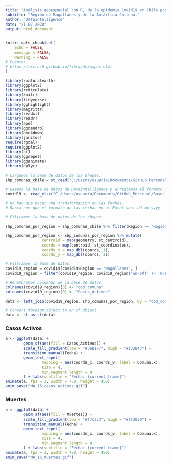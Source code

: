 ```yaml
---
title: "Análisis geoespacial con R, de la epidemia Covid19 en Chile por Región a nivel comunal."
subtitle: "Región de Magallanes y de la Antártica Chilena."
author: "DataIntelligence"
date: "21-07-2020"
output: html_document
---
```


```r
knitr::opts_chunk$set(
	echo = FALSE,
	message = FALSE,
	warning = FALSE
# Fuente:
# https://arcruz0.github.io/libroadp/mapas.html	
)
```

```r
library(rnaturalearth)
library(ggplot2)
library(reticulate)
library(knitr)
library(tidyverse)
library(gghighlight)
library(magrittr)
library(readxl)
library(readr)
library(ape)
library(ggdendro)
library(bookdown)
library(janitor)
require(rgdal)
require(ggplot2)
library(sf)
library(ggrepel)
library(gganimate)
library(dplyr)
```

```r
# Cargamos la base de datos de los shapes:
shp_comunas_chile = st_read("C:/Users/usuario/Documents/GitHub_Personal/Bases_de_Datos_DS/shapes_de_chile/comunas.shp") 

# Leemos la base de datos de DataIntelligence y arreglamos el formato de la fecha:
covid19 <- read_xlsx("C:/Users/usuario/Documents/GitHub_Personal/Bases_de_Datos_DS/covid_23_julio.xlsx")

# No hay que hacer una transformacion en las fechas.
# Basta con que el formato de las fechas en el Excel sea: dd-mm-yyyy
```

```r
# Filtramos la base de datos de los shapes:

shp_comunas_por_region = shp_comunas_chile %>% filter(Region == "Región de Magallanes y Antártica Chilena")

shp_comunas_por_region <- shp_comunas_por_region %>% mutate(
                centroid = map(geometry, st_centroid),
                coords = map(centroid, st_coordinates),
                coords_x = map_dbl(coords, 1),
                coords_y = map_dbl(coords, 2))

# Filtramos la base de datos:
covid19_region = covid19[covid19$Region == "Magallanes", ]
covid19_region = filter(covid19_region, covid19_region$'on-off' != 'OFF' & covid19_region$'on-off' != 'OUT TIME' & covid19_region$'Comuna' != 'No Informado')

# Renombramos columnas de la base de datos:
colnames(covid19_region)[3] <- "cod_comuna"
colnames(covid19_region)[9] <- "Casos_Activos"

data <- left_join(covid19_region, shp_comunas_por_region, by = "cod_comuna")

# Convert foreign object to an sf object
data <- st_as_sf(data)
```

### Casos Activos

```r
a <- ggplot(data) +
        geom_sf(aes(fill = Casos_Activos)) +
        scale_fill_gradient(low = "#56B1F7", high = "#132B43") +
        transition_manual(Fecha) +
        geom_text_repel(
                mapping = aes(coords_x, coords_y, label = Comuna.x),
                size = 4,
                min.segment.length = 0
        ) + labs(subtitle = "Fecha: {current_frame}")
animate(a, fps = 3, width = 750, height = 450)
anim_save("MA_16_casos_activos.gif")
```

### Muertes

```r
a <- ggplot(data) +
        geom_sf(aes(fill = Muertes)) +
        scale_fill_gradient(low = "#f7c3c3", high = "#ff3030") +
        transition_manual(Fecha) +
        geom_text_repel(
                mapping = aes(coords_x, coords_y, label = Comuna.x),
                size = 4,
                min.segment.length = 0
        ) + labs(subtitle = "Fecha: {current_frame}")
animate(a, fps = 3, width = 750, height = 450)
anim_save("MA_16_muertes.gif")
```